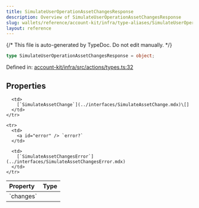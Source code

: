 ```yaml
---
title: SimulateUserOperationAssetChangesResponse
description: Overview of SimulateUserOperationAssetChangesResponse
slug: wallets/reference/account-kit/infra/type-aliases/SimulateUserOperationAssetChangesResponse
layout: reference
---
```


{/* This file is auto-generated by TypeDoc. Do not edit manually. */}

```ts
type SimulateUserOperationAssetChangesResponse = object;
```

Defined in: [account-kit/infra/src/actions/types.ts:32](https://github.com/alchemyplatform/aa-sdk/blob/ad165355d980f9a16dd388088895bfc851df8656/account-kit/infra/src/actions/types.ts#L32)

## Properties

<table>
  <thead>
    <tr>
      <th align="left">Property</th>
      <th align="left">Type</th>
    </tr>
  </thead>

  <tbody>
    <tr>
      <td>
        <a id="changes" /> `changes`
      </td>

      <td>
        [`SimulateAssetChange`](../interfaces/SimulateAssetChange.mdx)\[]
      </td>
    </tr>

    <tr>
      <td>
        <a id="error" /> `error?`
      </td>

      <td>
        [`SimulateAssetChangesError`](../interfaces/SimulateAssetChangesError.mdx)
      </td>
    </tr>

  </tbody>
</table>

